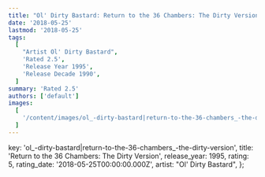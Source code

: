 ```yaml
---
title: "Ol' Dirty Bastard: Return to the 36 Chambers: The Dirty Version (1995)"
date: '2018-05-25'
lastmod: '2018-05-25'
tags:
  [
    "Artist Ol' Dirty Bastard",
    'Rated 2.5',
    'Release Year 1995',
    'Release Decade 1990',
  ]
summary: 'Rated 2.5'
authors: ['default']
images:
  [
    '/content/images/ol_-dirty-bastard|return-to-the-36-chambers_-the-dirty-version.jpg',
  ]
---
```


  key: 'ol_-dirty-bastard|return-to-the-36-chambers_-the-dirty-version',
  title: 'Return to the 36 Chambers: The Dirty Version',
  release_year: 1995,
  rating: 5,
  rating_date: '2018-05-25T00:00:00.000Z',
  artist: "Ol' Dirty Bastard",
};

<MusicRating data={data} />
